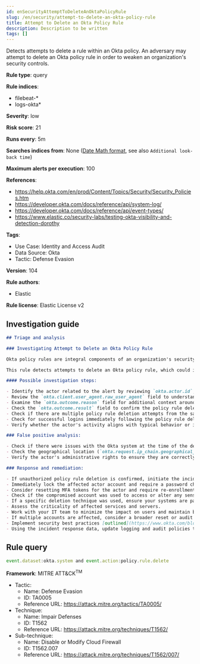 ```yaml
---
id: enSecurityAttemptToDeleteAnOktaPolicyRule
slug: /en/security/attempt-to-delete-an-okta-policy-rule
title: Attempt to Delete an Okta Policy Rule
description: Description to be written
tags: []
---
```


<div id="attempt-to-delete-an-okta-policy-rule"></div>

Detects attempts to delete a rule within an Okta policy. An adversary may attempt to delete an Okta policy rule in order to weaken an organization's security controls.

**Rule type**: query

**Rule indices**: 

* filebeat-*
* logs-okta*

**Severity**: low

**Risk score**: 21

**Runs every**: 5m

**Searches indices from**: None ([Date Math format](((ref))/common-options.html#date-math), see also <DocLink id="enSecurityRulesUiCreate" section="set-the-rules-schedule">`Additional look-back time`</DocLink>)

**Maximum alerts per execution**: 100

**References**: 

* https://help.okta.com/en/prod/Content/Topics/Security/Security_Policies.htm
* https://developer.okta.com/docs/reference/api/system-log/
* https://developer.okta.com/docs/reference/api/event-types/
* https://www.elastic.co/security-labs/testing-okta-visibility-and-detection-dorothy

**Tags**: 

* Use Case: Identity and Access Audit
* Data Source: Okta
* Tactic: Defense Evasion

**Version**: 104

**Rule authors**: 

* Elastic

**Rule license**: Elastic License v2

## Investigation guide

```markdown
## Triage and analysis

### Investigating Attempt to Delete an Okta Policy Rule

Okta policy rules are integral components of an organization's security controls, as they define how user access to resources is managed. Deletion of a rule within an Okta policy could potentially weaken the organization's security posture, allowing for unauthorized access or facilitating other malicious activities.

This rule detects attempts to delete an Okta policy rule, which could indicate an adversary's attempt to weaken an organization's security controls. Adversaries may do this to circumvent security measures and enable further malicious activities.

#### Possible investigation steps:

- Identify the actor related to the alert by reviewing `okta.actor.id`, `okta.actor.type`, `okta.actor.alternate_id`, or `okta.actor.display_name` fields in the alert.
- Review the `okta.client.user_agent.raw_user_agent` field to understand the device and software used by the actor.
- Examine the `okta.outcome.reason` field for additional context around the deletion attempt.
- Check the `okta.outcome.result` field to confirm the policy rule deletion attempt.
- Check if there are multiple policy rule deletion attempts from the same actor or IP address (`okta.client.ip`).
- Check for successful logins immediately following the policy rule deletion attempt.
- Verify whether the actor's activity aligns with typical behavior or if any unusual activity took place around the time of the deletion attempt.

### False positive analysis:

- Check if there were issues with the Okta system at the time of the deletion attempt. This could indicate a system error rather than a genuine threat activity.
- Check the geographical location (`okta.request.ip_chain.geographical_context`) and time of the deletion attempt. If these match the actor's normal behavior, it might be a false positive.
- Verify the actor's administrative rights to ensure they are correctly configured.

### Response and remediation:

- If unauthorized policy rule deletion is confirmed, initiate the incident response process.
- Immediately lock the affected actor account and require a password change.
- Consider resetting MFA tokens for the actor and require re-enrollment.
- Check if the compromised account was used to access or alter any sensitive data or systems.
- If a specific deletion technique was used, ensure your systems are patched or configured to prevent such techniques.
- Assess the criticality of affected services and servers.
- Work with your IT team to minimize the impact on users and maintain business continuity.
- If multiple accounts are affected, consider a broader reset or audit of MFA tokens.
- Implement security best practices [outlined](https://www.okta.com/blog/2019/10/9-admin-best-practices-to-keep-your-org-secure/) by Okta.
- Using the incident response data, update logging and audit policies to improve the mean time to detect (MTTD) and the mean time to respond (MTTR).
```

## Rule query

```js
event.dataset:okta.system and event.action:policy.rule.delete

```

**Framework**: MITRE ATT&CK<sup>TM</sup>

* Tactic:
    * Name: Defense Evasion
    * ID: TA0005
    * Reference URL: https://attack.mitre.org/tactics/TA0005/
* Technique:
    * Name: Impair Defenses
    * ID: T1562
    * Reference URL: https://attack.mitre.org/techniques/T1562/
* Sub-technique:
    * Name: Disable or Modify Cloud Firewall
    * ID: T1562.007
    * Reference URL: https://attack.mitre.org/techniques/T1562/007/

